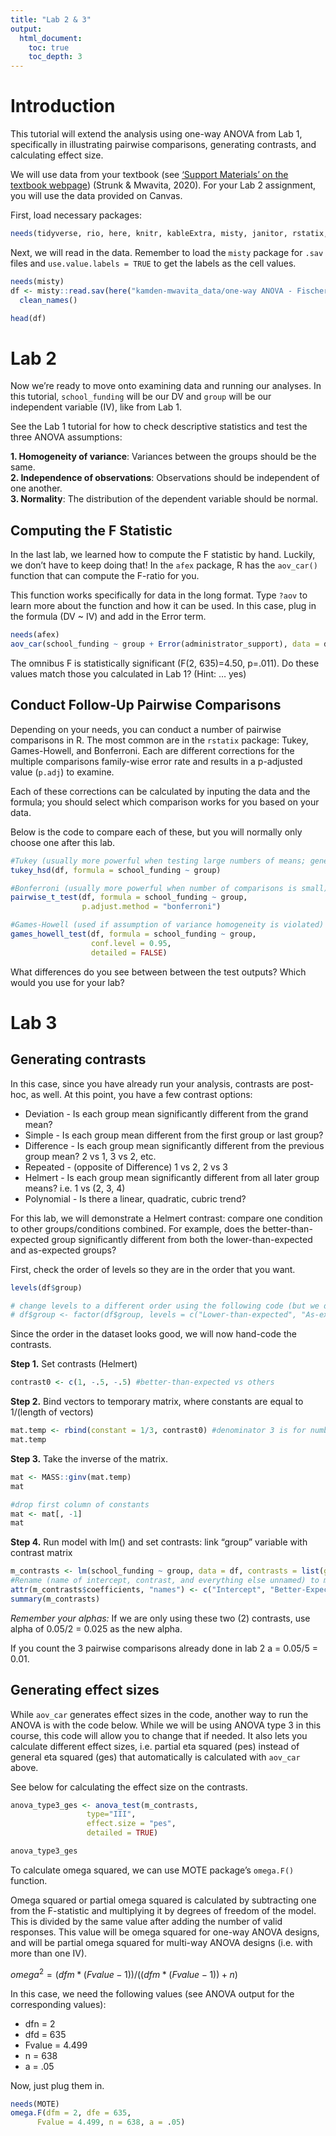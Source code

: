 ```yaml
---
title: "Lab 2 & 3"
output:
  html_document:
    toc: true
    toc_depth: 3
---
```


# Introduction

This tutorial will extend the analysis using one-way ANOVA from Lab 1, specifically in illustrating pairwise comparisons, generating contrasts, and calculating effect size.

We will use data from your textbook (see ['Support Materials' on the textbook webpage](https://www.routledge.com/Design-and-Analysis-in-Educational-Research-ANOVA-Designs-in-SPSS/Strunk-Mwavita/p/book/9781138361164)) (Strunk & Mwavita, 2020). For your Lab 2 assignment, you will use the data provided on Canvas.

First, load necessary packages:
```r
needs(tidyverse, rio, here, knitr, kableExtra, misty, janitor, rstatix, psych)
```

Next, we will read in the data. Remember to load the `misty` package for `.sav` files and `use.value.labels = TRUE` to get the labels as the cell values.
``` r
needs(misty)
df <- misty::read.sav(here("kamden-mwavita_data/one-way ANOVA - Fischer et al.sav"), use.value.labels = TRUE) %>% 
  clean_names()

head(df)
```

# Lab 2

Now we're ready to move onto examining data and running our analyses. In this tutorial, `school_funding` will be our DV and `group` will be our independent variable (IV), like from Lab 1.

See the Lab 1 tutorial for how to check descriptive statistics and test the three ANOVA assumptions:

**1. Homogeneity of variance**: Variances between the groups should be the same.  
**2. Independence of observations**: Observations should be independent of one another.  
**3. Normality**: The distribution of the dependent variable should be normal.

## Computing the F Statistic

In the last lab, we learned how to compute the F statistic by hand. Luckily, we don't have to keep doing that! In the `afex` package, R has the `aov_car()` function that can compute the F-ratio for you.

This function works specifically for data in the long format. Type `?aov` to learn more about the function and how it can be used. In this case, plug in the formula (DV ~ IV) and add in the Error term.
```r
needs(afex)
aov_car(school_funding ~ group + Error(administrator_support), data = df)
```

The omnibus F is statistically significant (F(2, 635)=4.50, p=.011). Do these values match those you calculated in Lab 1? (Hint: ... yes)

## Conduct Follow-Up Pairwise Comparisons

Depending on your needs, you can conduct a number of pairwise comparisons in R. The most common are in the `rstatix` package: Tukey, Games-Howell, and Bonferroni. Each are different corrections for the multiple comparisons family-wise error rate and results in a p-adjusted value (`p.adj`) to examine.

Each of these corrections can be calculated by inputing the data and the formula; you should select which comparison works for you based on your data. 

Below is the code to compare each of these, but you will normally only choose one after this lab.
```r

#Tukey (usually more powerful when testing large numbers of means; generally preferred)
tukey_hsd(df, formula = school_funding ~ group)

#Bonferroni (usually more powerful when number of comparisons is small)
pairwise_t_test(df, formula = school_funding ~ group,
                p.adjust.method = "bonferroni")

#Games-Howell (used if assumption of variance homogeneity is violated)
games_howell_test(df, formula = school_funding ~ group, 
                  conf.level = 0.95,
                  detailed = FALSE)

```


What differences do you see between between the test outputs? Which would you use for your lab?

# Lab 3

## Generating contrasts

In this case, since you have already run your analysis, contrasts are post-hoc, as well. At this point, you have a few contrast options:

* Deviation - Is each group mean significantly different from the grand mean?
* Simple - Is each group mean different from the first group or last group?
* Difference - Is each group mean significantly different from the previous group mean? 2 vs 1, 3 vs 2, etc.
* Repeated - (opposite of Difference) 1 vs 2, 2 vs 3 
* Helmert - Is each group mean significantly different from all later group means? i.e. 1 vs (2, 3, 4)
* Polynomial - Is there a linear, quadratic, cubric trend?

For this lab, we will demonstrate a Helmert contrast: compare one condition to other groups/conditions combined. For example, does the better-than-expected group significantly different from both the lower-than-expected and as-expected groups?

First, check the order of levels so they are in the order that you want.

```r
levels(df$group)

# change levels to a different order using the following code (but we don't actually need to here)
# df$group <- factor(df$group, levels = c("Lower-than-expected", "As-expected", "Better-than-expected"))
```

Since the order in the dataset looks good, we will now hand-code the contrasts.

**Step 1.** Set contrasts (Helmert)
```r
contrast0 <- c(1, -.5, -.5) #better-than-expected vs others
```

**Step 2.** Bind vectors to temporary matrix, where constants are equal to 1/(length of vectors)
```r
mat.temp <- rbind(constant = 1/3, contrast0) #denominator 3 is for number of cells in the design (same as levels because only one IV)
mat.temp
```

**Step 3.** Take the inverse of the matrix.
```r
mat <- MASS::ginv(mat.temp)
mat

#drop first column of constants
mat <- mat[, -1]
mat
```

**Step 4.** Run model with lm() and set contrasts: link "group" variable with contrast matrix
```r
m_contrasts <- lm(school_funding ~ group, data = df, contrasts = list(group = mat))
#Rename (name of intercept, contrast, and everything else unnamed) to make output easier to interpret
attr(m_contrasts$coefficients, "names") <- c("Intercept", "Better-Expected vs. Others", "")
summary(m_contrasts)
```
*Remember your alphas:*
If we are only using these two (2) contrasts, use alpha of 0.05/2 = 0.025 as the new alpha. 

If you count the 3 pairwise comparisons already done in lab 2 a = 0.05/5 = 0.01. 

## Generating effect sizes

While `aov_car` generates effect sizes in the code, another way to run the ANOVA is with the code below. While we will be using ANOVA type 3 in this course, this code will allow you to change that if needed. It also lets you calculate different effect sizes, i.e. partial eta squared (pes) instead of general eta squared (ges) that automatically is calculated with `aov_car` above.

See below for calculating the effect size on the contrasts.

```r
anova_type3_ges <- anova_test(m_contrasts, 
                 type="III",
                 effect.size = "pes",
                 detailed = TRUE)

anova_type3_ges
```

To calculate omega squared, we can use MOTE package’s `omega.F()` function.

Omega squared or partial omega squared is calculated by subtracting one from the F-statistic and multiplying it by degrees of freedom of the model. This is divided by the same value after adding the number of valid responses. This value will be omega squared for one-way ANOVA designs, and will be partial omega squared for multi-way ANOVA designs (i.e. with more than one IV).

$omega^2 = (dfm * (Fvalue-1)) / ((dfm * (Fvalue-1)) + n)$

In this case, we need the following values (see ANOVA output for the corresponding values):

* dfn = 2
* dfd = 635
* Fvalue = 4.499
* n = 638
* a = .05

Now, just plug them in.
```r
needs(MOTE)
omega.F(dfm = 2, dfe = 635,
      Fvalue = 4.499, n = 638, a = .05)
```

